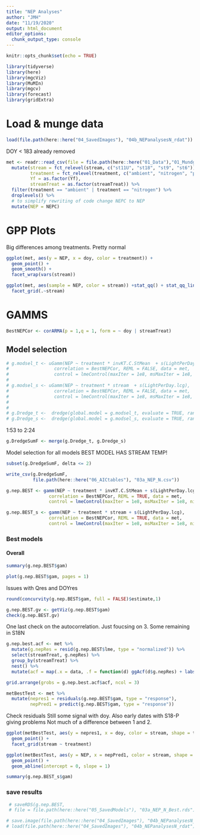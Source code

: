 ```yaml
---
title: "NEP Analyses"
author: "JMH"
date: "11/19/2020"
output: html_document
editor_options: 
  chunk_output_type: console
---
```


```r
knitr::opts_chunk$set(echo = TRUE)
```

```r
library(tidyverse)
library(here)
library(mgcViz)
library(MuMIn)
library(mgcv)
library(forecast)
library(gridExtra)
```

# Load & munge data
```r
load(file.path(here::here("04_SavedImages"), "04b_NEPanalysesN_rdat"))
```


DOY < 183 already removed
```r
met <- readr::read_csv(file = file.path(here::here("01_Data"),"01_MundgedMetabDat.csv")) %>% 
  mutate(stream = fct_relevel(stream, c("st11U", "st18", "st9", "st6")),
         treatment = fct_relevel(treatment, c("ambient", "nitrogen", "phosphorus")),
         Yf = as.factor(Yf),
         streamTreat = as.factor(streamTreat)) %>% 
  filter(treatment == "ambient" | treatment == "nitrogen") %>% 
  droplevels() %>% 
  # to simplify rewriting of code change NEPC to NEP
  mutate(NEP = NEPC)
```

# GPP Plots
Big differences among treatments. Pretty normal
```r
ggplot(met, aes(y = NEP, x = doy, color = treatment)) +
  geom_point() +
  geom_smooth() +
  facet_wrap(vars(stream))
```

```r
ggplot(met, aes(sample = NEP, color = stream)) +stat_qq() + stat_qq_line() +
  facet_grid(.~stream)
```

# GAMMS


```r
BestNEPCor <- corARMA(p = 1,q = 1, form = ~ doy | streamTreat)
```



## Model selection
```r
# g.modsel_t <- uGamm(NEP ~ treatment * invKT.C.StMean  + s(LightPerDay.lcg),
#                 correlation = BestNEPCor, REML = FALSE, data = met,
#                 control = lmeControl(maxIter = 1e8, msMaxIter = 1e8, niterEM = 1000), class = "gamm")
# 
# g.modsel_s <- uGamm(NEP ~ treatment * stream  + s(LightPerDay.lcg),
#                 correlation = BestNEPCor, REML = FALSE, data = met,
#                 control = lmeControl(maxIter = 1e8, msMaxIter = 1e8, niterEM = 1000), class = "gamm")
# 
# 
# g.Dredge_t <-  dredge(global.model = g.modsel_t, evaluate = TRUE, rank = AICc)
# g.Dredge_s <-  dredge(global.model = g.modsel_s, evaluate = TRUE, rank = AICc)

```

1:53 to 2:24
```r
g.DredgeSumF <- merge(g.Dredge_t, g.Dredge_s)
```


Model selection for all models
BEST MODEL HAS STREAM TEMP!
```r
subset(g.DredgeSumF, delta <= 2)
```

```r
write_csv(g.DredgeSumF,
          file.path(here::here("06_AICtables"), "03a_NEP_N.csv"))
```

```r
g.nep.BEST <- gamm(NEP ~ treatment * invKT.C.StMean + s(LightPerDay.lcg),
                correlation = BestNEPCor, REML = TRUE, data = met,
                control = lmeControl(maxIter = 1e8, msMaxIter = 1e8, niterEM = 1000))
```

```r
g.nep.BEST_s <- gamm(NEP ~ treatment * stream + s(LightPerDay.lcg),
                correlation = BestNEPCor, REML = TRUE, data = met,
                control = lmeControl(maxIter = 1e8, msMaxIter = 1e8, niterEM = 1000))
```


### Best models
#### Overall

```r
summary(g.nep.BEST$gam)
```

```r
plot(g.nep.BEST$gam, pages = 1)
```

Issues with Qres and DOYres
```r
round(concurvity(g.nep.BEST$gam, full = FALSE)$estimate,1)
```

```r
g.nep.BEST.gv <- getViz(g.nep.BEST$gam)
check(g.nep.BEST.gv)
```



One last check on the autocorrelation. Just foucsing on 3. Some remaining in S18N

```r
g.nep.best.acf <- met %>%
  mutate(g.nepRes = resid(g.nep.BEST$lme, type = "normalized")) %>%
  select(streamTreat, g.nepRes) %>%
  group_by(streamTreat) %>%
  nest() %>%
  mutate(acf = map(.x = data, .f = function(d) ggAcf(d$g.nepRes) + labs(title = streamTreat)))
```

```r
grid.arrange(grobs = g.nep.best.acf$acf, ncol = 3)
```



```r
metBestTest <- met %>% 
  mutate(nepres1 = residuals(g.nep.BEST$gam, type = "response"),
         nepPred1 = predict(g.nep.BEST$gam, type = "response"))
```


 Check residuals
Still some signal with doy. Also early dates with S18-P giving problems
Not much of a difference between 1 and 2.
```r
ggplot(metBestTest, aes(y = nepres1, x = doy, color = stream, shape = treatment)) +
  geom_point() +
  facet_grid(stream ~ treatment) 
```

```r
ggplot(metBestTest, aes(y = NEP, x = nepPred1, color = stream, shape = treatment)) +
  geom_point() +
  geom_abline(intercept = 0, slope = 1)
```


```r
summary(g.nep.BEST_s$gam)
```


### save results
```r
 # saveRDS(g.nep.BEST,
 # file = file.path(here::here("05_SavedModels"), "03a_NEP_N_Best.rds"))

```



```r
# save.image(file.path(here::here("04_SavedImages"), "04b_NEPanalysesN_rdat"))
# load(file.path(here::here("04_SavedImages"), "04b_NEPanalysesN_rdat"))
```

